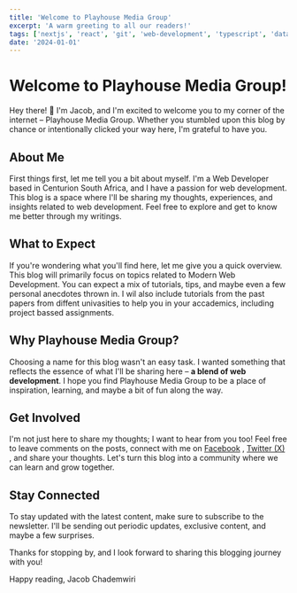 ```yaml
---
title: 'Welcome to Playhouse Media Group'
excerpt: 'A warm greeting to all our readers!'
tags: ['nextjs', 'react', 'git', 'web-development', 'typescript', 'database']
date: '2024-01-01'
---
```


# Welcome to Playhouse Media Group!

Hey there! 👋 I'm Jacob, and I'm excited to welcome you to my corner of the internet – Playhouse Media Group. Whether you stumbled upon this blog by chance or intentionally clicked your way here, I'm grateful to have you.

## About Me

First things first, let me tell you a bit about myself. I'm a Web Developer based in Centurion South Africa, and I have a passion for web development. This blog is a space where I'll be sharing my thoughts, experiences, and insights related to web development. Feel free to explore and get to know me better through my writings.

## What to Expect

If you're wondering what you'll find here, let me give you a quick overview. This blog will primarily focus on topics related to Modern Web Development. You can expect a mix of tutorials, tips, and maybe even a few personal anecdotes thrown in. I wil also include tutorials from the past papers from diffent univasities to help you in your accademics, including project bassed assignments.

## Why Playhouse Media Group?

Choosing a name for this blog wasn't an easy task. I wanted something that reflects the essence of what I'll be sharing here – **a blend of web development**. I hope you find Playhouse Media Group to be a place of inspiration, learning, and maybe a bit of fun along the way.

## Get Involved

I'm not just here to share my thoughts; I want to hear from you too! Feel free to leave comments on the posts, connect with me on [Facebook](https://www.facebook.com/playhousemediagroup) , [Twitter (X)](https://www.x.com/jchademwiri) , and share your thoughts. Let's turn this blog into a community where we can learn and grow together.

## Stay Connected

To stay updated with the latest content, make sure to subscribe to the newsletter. I'll be sending out periodic updates, exclusive content, and maybe a few surprises.

Thanks for stopping by, and I look forward to sharing this blogging journey with you!

Happy reading,
Jacob Chademwiri

